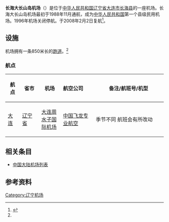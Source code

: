 {{Infobox airport
| name          = 长海大长山岛机场
| nativename    = 
| image         = 
| IATA          = CNI
| ICAO          = ZYCH
| type          = 民用
| opened        = 1988年11月
| city-served   = [[辽宁|辽宁]][[大连|大连]][[长海|长海]]
| distance_to_city = 9.5[[公里|公里]]
| operator      = 长海机场
| elevation-m   = 34.5
| website       = 
| coordinates   = {{coord|39|15|59|N|122|40|01|E|type:airport}}
| pushpin_map   = China Liaoning#China
| pushpin_label = '''CNI'''
| pushpin_label_position = bottom
| r1-number     = 17/35
| r1-length-f   = 2625
| r1-length-m   = 800
| r1-surface    = [[混凝土|混凝土]]
| footnotes     = 来源：<ref name="GCM">{{GCM|ZYCH|Changhai, Liaoning, China (ZYCH / CNI)}}</ref>
}}
'''长海大长山岛机场'''（{{airport codes|CNI|ZYCH}}）是位于[[中华人民共和国|中华人民共和国]][[辽宁省|辽宁省]][[大连市|大连市]][[长海县|长海县]]的一座机场。长海大长山岛机场最初于1988年11月通航，成为[[中华人民共和国|中华人民共和国]]第一个县级民用机场。1996年机场关闭停航。于2008年2月2日复航<ref>{{Cite web |url=http://wenda.chinabaike.com/html/20101/q1142969.html |title=长海大长山岛机的复航 |access-date=2011-02-22 |archive-url=https://web.archive.org/web/20141205083352/http://wenda.chinabaike.com/html/20101/q1142969.html |archive-date=2014-12-05 |dead-url=yes }}</ref>。

==设施==
机场拥有一条850米长的[[跑道|跑道]]。<ref name="GCM" />

=== 航点 ===
{|class="wikitable sortable" style="font-size: 85%" 
!bgcolor="silver" width="70"|航点
!bgcolor="silver" width="130"|省市
!bgcolor="silver" width="160"|机场
!bgcolor="silver" align="left" width="300"|航空公司
!bgcolor="silver" width="750"|备注/航班号/机型
|-
| [[大连市|大连]]
| [[辽宁省|辽宁省]]
| [[大连周水子国际机场|大连周水子国际机场]]||[[中国飞龙专业航空|中国飞龙专业航空]]|| 季节不同 航班会有所改动
|}
==相关条目==
*[[中国大陆机场列表|中国大陆机场列表]]
==参考资料==
{{Reflist}}

{{Airport-stub}}

{{中华人民共和国机场}}

[[Category:辽宁机场|Category:辽宁机场]]
